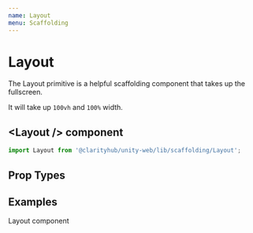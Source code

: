 ```yaml
---
name: Layout
menu: Scaffolding
---
```



# Layout

The Layout primitive is a helpful scaffolding component that takes up the fullscreen.

It will take up `100vh` and `100%` width.

## \<Layout /\> component

```js
import Layout from '@clarityhub/unity-web/lib/scaffolding/Layout';
```

## Prop Types

<PropsTable of={Layout} />

## Examples

<Playground>
	<Layout style={{ border: '1px solid red' }}>
        Layout component
	</Layout>
</Playground>
